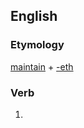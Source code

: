 ==English==

===Etymology===
[[maintain]] + [[-eth]]

===Verb===
{{head|en|verb form}}

# {{en-archaic third-person singular of|maintain}}